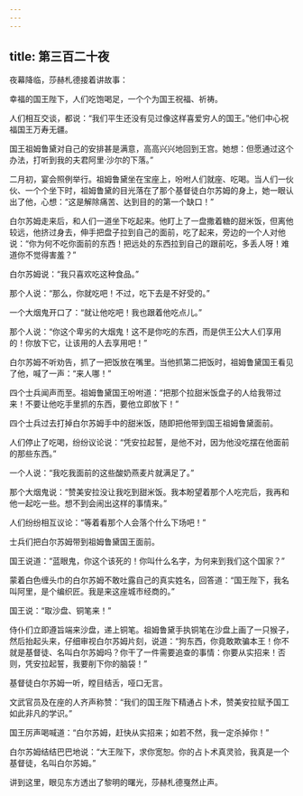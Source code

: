 ```yaml
---
---
---
```

title: 第三百二十夜
---






夜幕降临，莎赫札德接着讲故事：





幸福的国王陛下，人们吃饱喝足，一个个为国王祝福、祈祷。

人们相互交谈，都说：“我们平生还没有见过像这样喜爱穷人的国王。”他们中心祝福国王万寿无疆。

国王祖姆鲁黛对自己的安排甚是满意，高高兴兴地回到王宫。她想：但愿通过这个办法，打听到我的夫君阿里·沙尔的下落。”

二月初，宴会照例举行。祖姆鲁黛坐在宝座上，吩咐人们就座、吃喝。当人们一伙伙、一个个坐下时，祖姆鲁黛的目光落在了那个基督徒白尔苏姆的身上，她一眼认出了他，心想：“这是解除痛苦、达到目的的第一个缺口！”

白尔苏姆走来后，和人们一道坐下吃起来。他盯上了一盘撒着糖的甜米饭，但离他较远，他挤过身去，伸手把盘子拉到自己的面前，吃了起来，旁边的一个人对他说：“你为何不吃你面前的东西！把远处的东西拉到自己的跟前吃，多丢人呀！难道你不觉得害羞？”

白尔苏姆说：“我只喜欢吃这种食品。”

那个人说：“那么，你就吃吧！不过，吃下去是不好受的。”

一个大烟鬼开口了：“就让他吃吧！我也跟着他吃点儿。”

那个人说：“你这个卑劣的大烟鬼！这不是你吃的东西，而是供王公大人们享用的！你放下它，让该用的人去享用吧！”

白尔苏姆不听劝告，抓了一把饭放在嘴里。当他抓第二把饭时，祖姆鲁黛国王看见了他，喊了一声：“来人哪！”

四个士兵闻声而至。祖姆鲁黛国王吩咐道：“把那个拉甜米饭盘子的人给我带过来！不要让他吃手里抓的东西，要他立即放下！”

四个士兵过去打掉白尔苏姆手中的甜米饭，随即把他带到国王祖姆鲁黛面前。

人们停止了吃喝，纷纷议论说：“凭安拉起誓，是他不对，因为他没吃摆在他面前的那些东西。”

一个人说：“我吃我面前的这些酸奶燕麦片就满足了。”

那个大烟鬼说：“赞美安拉没让我吃到甜米饭。我本盼望着那个人吃完后，我再和他一起吃一些。想不到会闹出这样的事情来。”

人们纷纷相互议论：“等着看那个人会落个什么下场吧！”

士兵们把白尔苏姆带到祖姆鲁黛国王面前。

国王说道：“蓝眼鬼，你这个该死的！你叫什么名字，为何来到我们这个国家？”

蒙着白色缠头巾的白尔苏姆不敢吐露自己的真实姓名，回答道：“国王陛下，我名叫阿里，是个编织匠。我是来这座城市经商的。”

国王说：“取沙盘、铜笔来！”

侍仆们立即遵旨端来沙盘，递上铜笔。祖姆鲁黛手执铜笔在沙盘上画了一只猴子，然后抬起头来，仔细审视白尔苏姆片刻，说道：“狗东西，你竟敢欺骗本王！你不就是基督徒、名叫白尔苏姆吗？你干了一件需要追查的事情：你要从实招来！否则，凭安拉起誓，我要削下你的脑袋！”

基督徒白尔苏姆一听，瞠目结舌，哑口无言。

文武官员及在座的人齐声称赞：“我们的国王陛下精通占卜术，赞美安拉赋予国工如此非凡的学识。”

国王厉声喝喊道：“白尔苏姆，赶快从实招来；如若不然，我一定杀掉你！”

白尔苏姆结结巴巴地说：“大王陛下，求你宽恕。你的占卜术真灵验，我真是一个基督徒，名叫白尔苏姆。”





讲到这里，眼见东方透出了黎明的曙光，莎赫札德戛然止声。